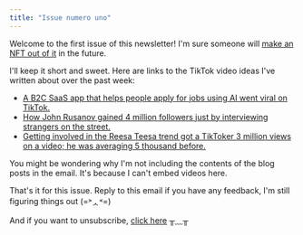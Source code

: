 ```yaml
---
title: "Issue numero uno"
---
```


Welcome to the first issue of this newsletter! I'm sure someone will
[make an NFT out of it](https://www.theguardian.com/technology/2022/apr/14/twitter-nft-jack-dorsey-sina-estavi)
in the future.

I'll keep it short and sweet. Here are links to the TikTok video ideas I've written about over
the past week:

- [A B2C SaaS app that helps people apply for jobs using AI went viral on TikTok.](https://tiktokexamples.com/blog/b2c-saas-job-applications)
- [How John Rusanov gained 4 million followers just by interviewing strangers on the street.](https://tiktokexamples.com/blog/followers-street-interviews)
- [Getting involved in the Reesa Teesa trend got a TikToker 3 million views on a video; he was averaging 5 thousand before.](https://tiktokexamples.com/blog/jumping-on-reesa-teesa-trend)

You might be wondering why I'm not including the contents of the blog posts in the email.
It's because I can't embed videos here.

That's it for this issue. Reply to this email if you have any feedback, I'm still figuring things out (=˃ᆺ˂=)

And if you want to unsubscribe, [click here]({{UnsubscribeURL}}) ╥﹏╥
